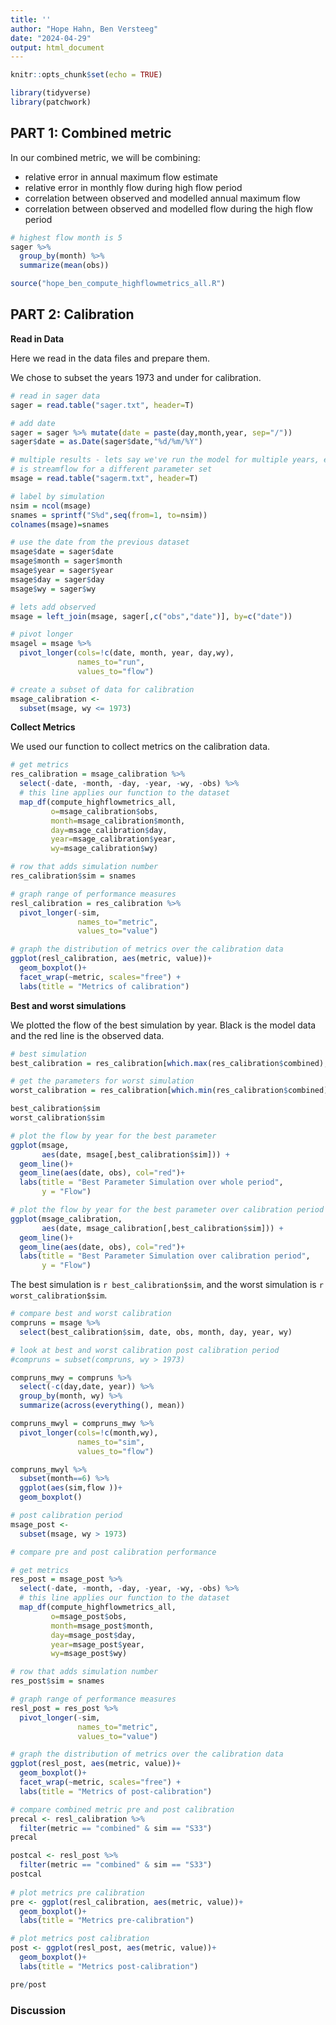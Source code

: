 ```yaml
---
title: ''
author: "Hope Hahn, Ben Versteeg"
date: "2024-04-29"
output: html_document
---
```


```r
knitr::opts_chunk$set(echo = TRUE)

library(tidyverse)
library(patchwork)
```

## PART 1: Combined metric

In our combined metric, we will be combining:

-   relative error in annual maximum flow estimate
-   relative error in monthly flow during high flow period
-   correlation between observed and modelled annual maximum flow
-   correlation between observed and modelled flow during the high flow period

```r
# highest flow month is 5
sager %>% 
  group_by(month) %>% 
  summarize(mean(obs))

source("hope_ben_compute_highflowmetrics_all.R")
```

## PART 2: Calibration

**Read in Data**

Here we read in the data files and prepare them.

We chose to subset the years 1973 and under for calibration.

```r
# read in sager data
sager = read.table("sager.txt", header=T)

# add date
sager = sager %>% mutate(date = paste(day,month,year, sep="/"))
sager$date = as.Date(sager$date,"%d/%m/%Y")

# multiple results - lets say we've run the model for multiple years, each column
# is streamflow for a different parameter set
msage = read.table("sagerm.txt", header=T)

# label by simulation
nsim = ncol(msage)
snames = sprintf("S%d",seq(from=1, to=nsim))
colnames(msage)=snames

# use the date from the previous dataset
msage$date = sager$date
msage$month = sager$month
msage$year = sager$year
msage$day = sager$day
msage$wy = sager$wy

# lets add observed
msage = left_join(msage, sager[,c("obs","date")], by=c("date"))

# pivot longer
msagel = msage %>%
  pivot_longer(cols=!c(date, month, year, day,wy), 
               names_to="run", 
               values_to="flow")

# create a subset of data for calibration
msage_calibration <- 
  subset(msage, wy <= 1973)
```

**Collect Metrics**

We used our function to collect metrics on the calibration data.

```r
# get metrics 
res_calibration = msage_calibration %>% 
  select(-date, -month, -day, -year, -wy, -obs) %>% 
  # this line applies our function to the dataset
  map_df(compute_highflowmetrics_all, 
         o=msage_calibration$obs, 
         month=msage_calibration$month, 
         day=msage_calibration$day, 
         year=msage_calibration$year, 
         wy=msage_calibration$wy)

# row that adds simulation number
res_calibration$sim = snames

# graph range of performance measures
resl_calibration = res_calibration %>% 
  pivot_longer(-sim, 
               names_to="metric", 
               values_to="value")

# graph the distribution of metrics over the calibration data
ggplot(resl_calibration, aes(metric, value))+
  geom_boxplot()+
  facet_wrap(~metric, scales="free") +
  labs(title = "Metrics of calibration")
```

**Best and worst simulations**

We plotted the flow of the best simulation by year. Black is the model data and the red line is the observed data.

```r
# best simulation
best_calibration = res_calibration[which.max(res_calibration$combined),]

# get the parameters for worst simulation
worst_calibration = res_calibration[which.min(res_calibration$combined),]

best_calibration$sim
worst_calibration$sim

# plot the flow by year for the best parameter
ggplot(msage, 
       aes(date, msage[,best_calibration$sim])) + 
  geom_line()+
  geom_line(aes(date, obs), col="red")+
  labs(title = "Best Parameter Simulation over whole period",
       y = "Flow")

# plot the flow by year for the best parameter over calibration period
ggplot(msage_calibration, 
       aes(date, msage_calibration[,best_calibration$sim])) + 
  geom_line()+
  geom_line(aes(date, obs), col="red")+
  labs(title = "Best Parameter Simulation over calibration period",
       y = "Flow")
```

The best simulation is `r best_calibration$sim`, and the worst simulation is `r worst_calibration$sim`.

```r
# compare best and worst calibration
compruns = msage %>% 
  select(best_calibration$sim, date, obs, month, day, year, wy)

# look at best and worst calibration post calibration period
#compruns = subset(compruns, wy > 1973)

compruns_mwy = compruns %>% 
  select(-c(day,date, year)) %>% 
  group_by(month, wy) %>%
  summarize(across(everything(), mean))

compruns_mwyl = compruns_mwy %>% 
  pivot_longer(cols=!c(month,wy), 
               names_to="sim",
               values_to="flow")

compruns_mwyl %>% 
  subset(month==6) %>% 
  ggplot(aes(sim,flow ))+
  geom_boxplot()
```

```r
# post calibration period
msage_post <-
  subset(msage, wy > 1973)

# compare pre and post calibration performance

# get metrics 
res_post = msage_post %>% 
  select(-date, -month, -day, -year, -wy, -obs) %>% 
  # this line applies our function to the dataset
  map_df(compute_highflowmetrics_all, 
         o=msage_post$obs, 
         month=msage_post$month, 
         day=msage_post$day, 
         year=msage_post$year, 
         wy=msage_post$wy)

# row that adds simulation number
res_post$sim = snames

# graph range of performance measures
resl_post = res_post %>% 
  pivot_longer(-sim, 
               names_to="metric", 
               values_to="value")

# graph the distribution of metrics over the calibration data
ggplot(resl_post, aes(metric, value))+
  geom_boxplot()+
  facet_wrap(~metric, scales="free") +
  labs(title = "Metrics of post-calibration")

# compare combined metric pre and post calibration
precal <- resl_calibration %>% 
  filter(metric == "combined" & sim == "S33") 
precal

postcal <- resl_post %>% 
  filter(metric == "combined" & sim == "S33") 
postcal
  
# plot metrics pre calibration
pre <- ggplot(resl_calibration, aes(metric, value))+
  geom_boxplot()+
  labs(title = "Metrics pre-calibration")

# plot metrics post calibration
post <- ggplot(resl_post, aes(metric, value))+
  geom_boxplot()+
  labs(title = "Metrics post-calibration")

pre/post
```

### Discussion
